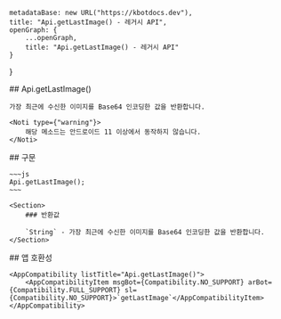 
    metadataBase: new URL("https://kbotdocs.dev"),
    title: "Api.getLastImage() - 레거시 API",
    openGraph: {
        ...openGraph,
        title: "Api.getLastImage() - 레거시 API"
    }
}

<Section>
    ## Api.getLastImage()

    가장 최근에 수신한 이미지를 Base64 인코딩한 값을 반환합니다.

    <Noti type={"warning"}>
        해당 메소드는 안드로이드 11 이상에서 동작하지 않습니다.
    </Noti>
</Section>
<Section>
    ## 구문

    ~~~js
    Api.getLastImage();
    ~~~

    <Section>
        ### 반환값

        `String` - 가장 최근에 수신한 이미지를 Base64 인코딩한 값을 반환합니다.
    </Section>
</Section>
<Section>
    ## 앱 호환성

    <AppCompatibility listTitle="Api.getLastImage()">
        <AppCompatibilityItem msgBot={Compatibility.NO_SUPPORT} arBot={Compatibility.FULL_SUPPORT} sl={Compatibility.NO_SUPPORT}>`getLastImage`</AppCompatibilityItem>
    </AppCompatibility>
</Section>